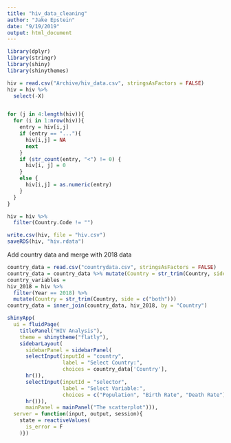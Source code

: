 ```yaml
---
title: "hiv_data_cleaning"
author: "Jake Epstein"
date: "9/19/2019"
output: html_document
---
```


```r
library(dplyr)
library(stringr)
library(shiny)
library(shinythemes)

hiv = read.csv("Archive/hiv_data.csv", stringsAsFactors = FALSE)
hiv = hiv %>%
  select(-X)


for (j in 4:length(hiv)){
  for (i in 1:nrow(hiv)){
    entry = hiv[i,j]
    if (entry == "..."){
      hiv[i,j] = NA
      next
    }
    if (str_count(entry, "<") != 0) {
      hiv[i, j] = 0
    }
    else {
      hiv[i,j] = as.numeric(entry)
    }
  }
}

hiv = hiv %>%
  filter(Country.Code != "")

write.csv(hiv, file = "hiv.csv")
saveRDS(hiv, "hiv.rdata")
```



Add country data and merge with 2018 data
```r
country_data = read.csv("countrydata.csv", stringsAsFactors = FALSE)
country_data = country_data %>% mutate(Country = str_trim(Country, side = c("both")))
country_variables = 
hiv_2018 = hiv %>%
  filter(Year == 2018) %>% 
  mutate(Country = str_trim(Country, side = c("both")))
country_data = inner_join(country_data, hiv_2018, by = "Country")
```


```r
shinyApp(
  ui = fluidPage(
    titlePanel("HIV Analysis"),
    theme = shinytheme("flatly"),
    sidebarLayout(
      sidebarPanel = sidebarPanel(
      selectInput(inputId = "country",
                  label = "Select Country:",
                  choices = country_data['Country'],
      hr()), 
      selectInput(inputId = "selector",
                  label = "Select Variable:",
                  choices = c("Population", "Birth Rate", "Death Rate"),
      hr())),
      mainPanel = mainPanel("The scatterplot"))), 
  server = function(input, output, session){
    state = reactiveValues(
      is_error = F
    )})
```
